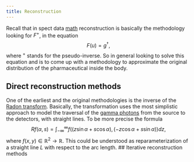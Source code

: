 ```yaml
---
title: Reconstruction
---
```


Recall that in spect data [math](0_spect_data_math.qmd) reconstruction is basically the methodology looking for $F^{+}$, in the equation
$$
F(u) = g^{\dagger},
$$
where $^{+}$ stands for the pseudo-inverse. So in general looking to solve this equation and is to come up with a methodology to approximate the original distribution of the pharmaceutical inside the body.

## Direct reconstruction methods
One of the earliest and the original methodologies is the inverse of the [Radon transform](https://en.wikipedia.org/wiki/Radon_transform). Basically, the transformation uses the most simplistic approach to model the traversal of the [gamma photons](https://en.wikipedia.org/wiki/Gamma_ray) from the source to the detectors, with straight lines. To be more precise the formula
$$
Rf(\alpha, s) = \int_{-\infty}^{\infty} f((z \sin{\alpha} + s \cos{\alpha}),(-z \cos{\alpha} + s \sin{\alpha})) dz,
$$
where $f(x, y) \in \mathbb{R}^{2} \rightarrow \mathbb{R}$. This could be understood as reparameterization of a straight line $L$ with respect to the arc length.
## Iterative reconstruction methods